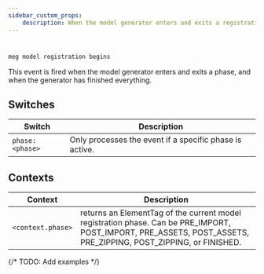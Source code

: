 ```yaml
---
sidebar_custom_props:
    description: When the model generator enters and exits a registration phase, and when the generator has finished everything.
---
```

#
```js
meg model registration begins
```
This event is fired when the model generator enters and exits a phase, and when the generator has finished everything.

## Switches
| Switch          | Description                                             |
| --------------- | ------------------------------------------------------- |
| `phase:<phase>` | Only processes the event if a specific phase is active. |


## Contexts

| Context           | Description                                                                                                                                                     |
| ----------------- | --------------------------------------------------------------------------------------------------------------------------------------------------------------- |
| `<context.phase>` | returns an ElementTag of the current model registration phase. Can be PRE_IMPORT, POST_IMPORT, PRE_ASSETS, POST_ASSETS, PRE_ZIPPING, POST_ZIPPING, or FINISHED. |

{/* 
TODO: Add examples
 */}